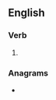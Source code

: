 ==English==

===Verb===
{{head|en|verb form}}

# {{present participle of|en|tonsure|nocat=1}}

===Anagrams===
* {{anagrams|en|a=ginnorstu|unsorting}}